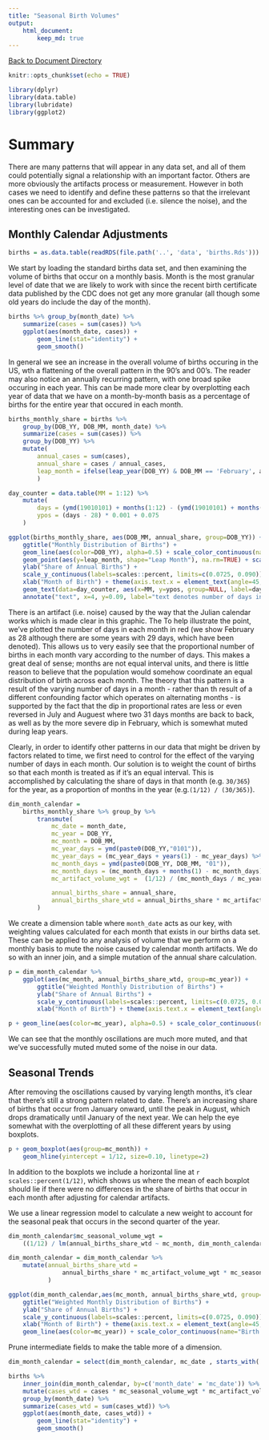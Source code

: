 ```yaml
---
title: "Seasonal Birth Volumes"
output: 
    html_document:
        keep_md: true
---
```

[Back to Document Directory](README.md)

```r
knitr::opts_chunk$set(echo = TRUE)
```

```r
library(dplyr)
library(data.table)
library(lubridate)
library(ggplot2)
```

# Summary
There are many patterns that will appear in any data set, and all of them could potentially signal a relationship with an important factor. Others are more obviously the artifacts process or measurement. However in both cases we need to identify and define these patterns so that the irrelevant ones can be accounted for and excluded (i.e. silence the noise), and the interesting ones can be investigated.

## Monthly Calendar Adjustments
```r
births = as.data.table(readRDS(file.path('..', 'data', 'births.Rds')))
```
We start by loading the standard births data set, and then examining the volume of births that occur on a monthly basis. Month is the most granular level of date that we are likely to work with since the recent birth certificate data published by the CDC does not get any more granular (all though some old years do include the day of the month).

```r
births %>% group_by(month_date) %>%
    summarize(cases = sum(cases)) %>%
    ggplot(aes(month_date, cases)) +
        geom_line(stat="identity") +
        geom_smooth()
```

In general we see an increase in the overall volume of births occuring in the US, wth a flattening of the overall pattern in the 90's and 00's. The reader may also notice an annually recurring pattern, with one broad spike occuring in each year. This can be made more clear by overplotting each year of data that we have on a month-by-month basis as a percentage of births for the entire year that occured in each month.

```r
births_monthly_share = births %>% 
    group_by(DOB_YY, DOB_MM, month_date) %>%
    summarize(cases = sum(cases)) %>%
    group_by(DOB_YY) %>%
    mutate(
        annual_cases = sum(cases),
        annual_share = cases / annual_cases,
        leap_month = ifelse(leap_year(DOB_YY) & DOB_MM == 'February', annual_share, NA)
        )

day_counter = data.table(MM = 1:12) %>% 
    mutate(
        days = (ymd(19010101) + months(1:12) - (ymd(19010101) + months(0:11))) %>% days %>% .@day,
        ypos = (days - 28) * 0.001 + 0.075
    )

ggplot(births_monthly_share, aes(DOB_MM, annual_share, group=DOB_YY)) +
    ggtitle("Monthly Distribution of Births") +
    geom_line(aes(color=DOB_YY), alpha=0.5) + scale_color_continuous(name="Birth Year") +
    geom_point(aes(y=leap_month, shape="Leap Month"), na.rm=TRUE) + scale_shape_discrete(name=NULL) +
    ylab("Share of Annual Births") + 
    scale_y_continuous(labels=scales::percent, limits=c(0.0725, 0.090)) +
    xlab("Month of Birth") + theme(axis.text.x = element_text(angle=45, hjust=1)) +
    geom_text(data=day_counter, aes(x=MM, y=ypos, group=NULL, label=days), color="red", vjust=3) +
    annotate("text", x=4, y=0.09, label="text denotes number of days in a month", color="red")
```

There is an artifact (i.e. noise) caused by the way that the Julian calendar works which is made clear in this graphic. The To help illustrate the point, we've plotted the number of days in each month in red (we show February as 28 although there are some years with 29 days, which have been denoted). This allows us to very easily see that the proportional number of births in each month vary according to the number of days. This makes a great deal of sense; months are not equal interval units, and there is little reason to believe that the population would somehow coordinate an equal distribution of birth across each month. The theory that this pattern is a result of the varying number of days in a month - rather than th result of a different confounding factor which operates on alternating months - is supported by the fact that the dip in proportional rates are less or even reversed in July and Auguest where two 31 days months are back to back, as well as by the more severe dip in February, which is somewhat muted during leap years.

Clearly, in order to identify other patterns in our data that might be driven by factors related to time, we first need to control for the effect of the varying number of days in each month. Our solution is to weight the count of births so that each month is treated as if it's an equal interval. This is accomplished by calculating the share of days in that month (e.g. `30/365`) for the year, as a proportion of months in the year (e.g.`(1/12) / (30/365)`). 

```r
dim_month_calendar = 
    births_monthly_share %>% group_by %>%
        transmute(
            mc_date = month_date,
            mc_year = DOB_YY,
            mc_month = DOB_MM,
            mc_year_days = ymd(paste0(DOB_YY,"0101")),
            mc_year_days = (mc_year_days + years(1) - mc_year_days) %>% days %>% .@day,
            mc_month_days = ymd(paste0(DOB_YY, DOB_MM, "01")),
            mc_month_days = (mc_month_days + months(1) - mc_month_days) %>% days %>% .@day,
            mc_artifact_volume_wgt =  (1/12) / (mc_month_days / mc_year_days),

            annual_births_share = annual_share,
            annual_births_share_wtd = annual_births_share * mc_artifact_volume_wgt
        )
```
We create a dimension table where `month_date` acts as our key, with weighting values calculated for
each month that exists in our births data set. These can be applied to any analysis of volume that
we perform on a monthly basis to mute the noise caused by calendar month artifacts. We do so with
an inner join, and a simple mutation of the annual share calculation.

```r
p = dim_month_calendar %>%
    ggplot(aes(mc_month, annual_births_share_wtd, group=mc_year)) +
        ggtitle("Weighted Monthly Distribution of Births") +
        ylab("Share of Annual Births") + 
        scale_y_continuous(labels=scales::percent, limits=c(0.0725, 0.090)) +
        xlab("Month of Birth") + theme(axis.text.x = element_text(angle=45, hjust=1))

p + geom_line(aes(color=mc_year), alpha=0.5) + scale_color_continuous(name="Birth Year")
```

We can see that the monthly oscillations are much more muted, and that we've successfully muted muted some of the noise in our data.

## Seasonal Trends
After removing the oscillations caused by varying length months, it's clear that there's still a strong pattern related to date. There's an increasing share of births that occur from January onward, until the peak in August, which drops dramatically until January of the next year. We can help the eye somewhat with the overplotting of all these different years by using boxplots.

```r
p + geom_boxplot(aes(group=mc_month)) +
    geom_hline(yintercept = 1/12, size=0.10, linetype=2)
```

In addition to the boxplots we include a horizontal line at `r scales::percent(1/12)`, which shows us where the mean of each boxplot should lie if there were no differences in the share of births that occur in each month after adjusting for calendar artifacts. 

We use a linear regression model to calculate a new weight to account for the seasonal peak that
occurs in the second quarter of the year.

```r
dim_month_calendar$mc_seasonal_volume_wgt = 
    ((1/12) / lm(annual_births_share_wtd ~ mc_month, dim_month_calendar)$fitted.values)

dim_month_calendar = dim_month_calendar %>%
    mutate(annual_births_share_wtd = 
               annual_births_share * mc_artifact_volume_wgt * mc_seasonal_volume_wgt
           )
```


```r
ggplot(dim_month_calendar,aes(mc_month, annual_births_share_wtd, group=mc_year)) +
    ggtitle("Weighted Monthly Distribution of Births") +
    ylab("Share of Annual Births") + 
    scale_y_continuous(labels=scales::percent, limits=c(0.0725, 0.090)) +
    xlab("Month of Birth") + theme(axis.text.x = element_text(angle=45, hjust=1)) + 
    geom_line(aes(color=mc_year)) + scale_color_continuous(name="Birth Year")
```

Prune intermediate fields to make the table more of a dimension.

```r
dim_month_calendar = select(dim_month_calendar, mc_date , starts_with('mc_'))
```


```r
births %>%
    inner_join(dim_month_calendar, by=c('month_date' = 'mc_date')) %>%
    mutate(cases_wtd = cases * mc_seasonal_volume_wgt * mc_artifact_volume_wgt) %>%
    group_by(month_date) %>%
    summarize(cases_wtd = sum(cases_wtd)) %>%
    ggplot(aes(month_date, cases_wtd)) +
        geom_line(stat="identity") +
        geom_smooth()
```
